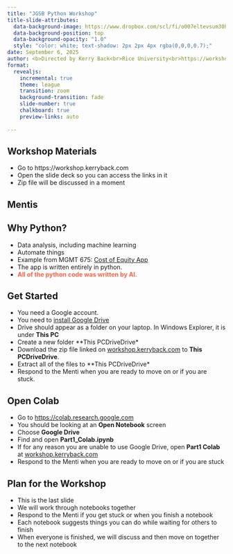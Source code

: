 ```yaml
---
title: "JGSB Python Workshop"
title-slide-attributes:
  data-background-image: https://www.dropbox.com/scl/fi/o007eltevsum30hq7nurg/mcnair.jpg?rlkey=bv3ircgq8ea877siqo9qt2k5x&dl=1
  data-background-position: top
  data-background-opacity: "1.0"
  style: "color: white; text-shadow: 2px 2px 4px rgba(0,0,0,0.7);"
date: September 6, 2025
author: <b>Directed by Kerry Back<br>Rice University<br>https://workshop.kerryback.com</b>
format:
  revealjs:
    incremental: true
    theme: league
    transition: zoom
    background-transition: fade
    slide-number: true
    chalkboard: true
    preview-links: auto
   
---
```

## Workshop Materials

- Go to https://workshop.kerryback.com 
- Open the slide deck so you can access the links in it 
- Zip file will be discussed in a moment

## Mentis


## Why Python?


- Data analysis, including machine learning 
- Automate things 
- Example from MGMT 675: [Cost of Equity App](https://costofequity.koyeb.app/) 
- The app is written entirely in python. 
- [**All of the python code was written by AI.**]{style="color: tomato;"} 




## Get Started

- You need a Google account.
- You need to [install Google Drive](https://support.google.com/drive/answer/10838124?hl=en#d4d_install)  
- Drive should appear as a folder on your laptop.  In Windows Explorer, it is under **This PC**
- Create a new folder **This PC\Google Drive\My Drive\Workshop**
- Download the zip file linked on [workshop.kerryback.com](https://workshop.kerryback.com) to **This PC\Google Drive\My Drive**.
- Extract all of the files to **This PC\Google Drive\My Drive\Workshop**
- Respond to the Menti when you are ready to move on or if you are stuck.

## Open Colab

- Go to [https://colab.research.google.com](https://colab.research.google.com)
- You should be looking at an **Open Notebook** screen
- Choose **Google Drive**
- Find and open **Part1_Colab.ipynb**
- If for any reason you are unable to use Google Drive, open **Part1 Colab** at [workshop.kerryback.com](https://workshop.kerryback.com)
- Respond to the Menti when you are ready to move on or if you are stuck

## Plan for the Workshop

- This is the last slide
- We will work through notebooks together 
- Respond to the Menti if you get stuck or when you finish a notebook
- Each notebook suggests things you can do while waiting for others to finish 
- When everyone is finished, we will discuss and then move on together to the next notebook



